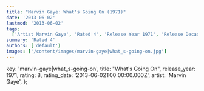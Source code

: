 ```yaml
---
title: "Marvin Gaye: What's Going On (1971)"
date: '2013-06-02'
lastmod: '2013-06-02'
tags:
  ['Artist Marvin Gaye', 'Rated 4', 'Release Year 1971', 'Release Decade 1970']
summary: 'Rated 4'
authors: ['default']
images: ['/content/images/marvin-gaye|what_s-going-on.jpg']
---
```


  key: 'marvin-gaye|what_s-going-on',
  title: "What's Going On",
  release_year: 1971,
  rating: 8,
  rating_date: '2013-06-02T00:00:00.000Z',
  artist: 'Marvin Gaye',
};

<MusicRating data={data} />
